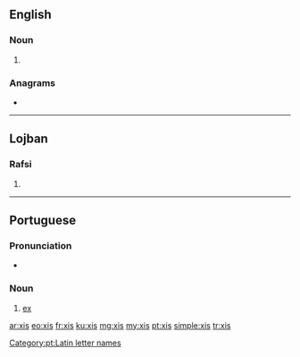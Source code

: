 ==English==

===Noun===
{{head|en|plural}}

# {{plural of|xi|lang=en|nocat=1}}

===Anagrams===
* {{l|en|six}}

----

==Lojban==

===Rafsi===
{{jbo-rafsi}}

# {{jbo-rafsi of|xriso}}

----

==Portuguese==

===Pronunciation===
* {{IPA|/ʃis/|lang=pt}}

===Noun===
{{pt-noun|m|xis}}

# [[ex]] {{gloss|name of the letter X, x}}

[[Category:pt:Latin letter names]]

[[ar:xis]]
[[eo:xis]]
[[fr:xis]]
[[ku:xis]]
[[mg:xis]]
[[my:xis]]
[[pt:xis]]
[[simple:xis]]
[[tr:xis]]